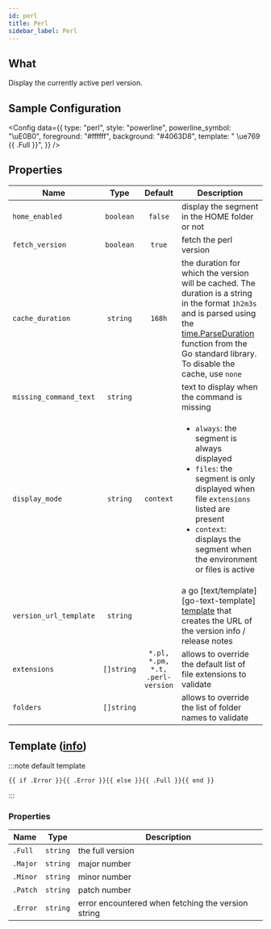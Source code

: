 ```yaml
---
id: perl
title: Perl
sidebar_label: Perl
---
```


## What

Display the currently active perl version.

## Sample Configuration


<Config
  data={{
    type: "perl",
    style: "powerline",
    powerline_symbol: "\uE0B0",
    foreground: "#ffffff",
    background: "#4063D8",
    template: " \ue769 {{ .Full }}",
  }}
/>

## Properties

| Name                   |    Type    |             Default              | Description                                                                                                                                                                                                                          |
| ---------------------- | :--------: | :------------------------------: | ------------------------------------------------------------------------------------------------------------------------------------------------------------------------------------------------------------------------------------ |
| `home_enabled`         | `boolean`  |             `false`              | display the segment in the HOME folder or not                                                                                                                                                                                        |
| `fetch_version`        | `boolean`  |              `true`              | fetch the perl version                                                                                                                                                                                                               |
| `cache_duration`       |  `string`  |              `168h`              | the duration for which the version will be cached. The duration is a string in the format `1h2m3s` and is parsed using the [time.ParseDuration] function from the Go standard library. To disable the cache, use `none`              |
| `missing_command_text` |  `string`  |                                  | text to display when the command is missing                                                                                                                                                                                          |
| `display_mode`         |  `string`  |            `context`             | <ul><li>`always`: the segment is always displayed</li><li>`files`: the segment is only displayed when file `extensions` listed are present</li><li>`context`: displays the segment when the environment or files is active</li></ul> |
| `version_url_template` |  `string`  |                                  | a go [text/template][go-text-template] [template][templates] that creates the URL of the version info / release notes                                                                                                                |
| `extensions`           | `[]string` | `*.pl, *.pm, *.t, .perl-version` | allows to override the default list of file extensions to validate                                                                                                                                                                   |
| `folders`              | `[]string` |                                  | allows to override the list of folder names to validate                                                                                                                                                                              |

## Template ([info][templates])

:::note default template

```template
{{ if .Error }}{{ .Error }}{{ else }}{{ .Full }}{{ end }}
```

:::

### Properties

| Name     | Type     | Description                                        |
| -------- | -------- | -------------------------------------------------- |
| `.Full`  | `string` | the full version                                   |
| `.Major` | `string` | major number                                       |
| `.Minor` | `string` | minor number                                       |
| `.Patch` | `string` | patch number                                       |
| `.Error` | `string` | error encountered when fetching the version string |

[templates]: /docs/configuration/templates
[time.ParseDuration]: https://golang.org/pkg/time/#ParseDuration
